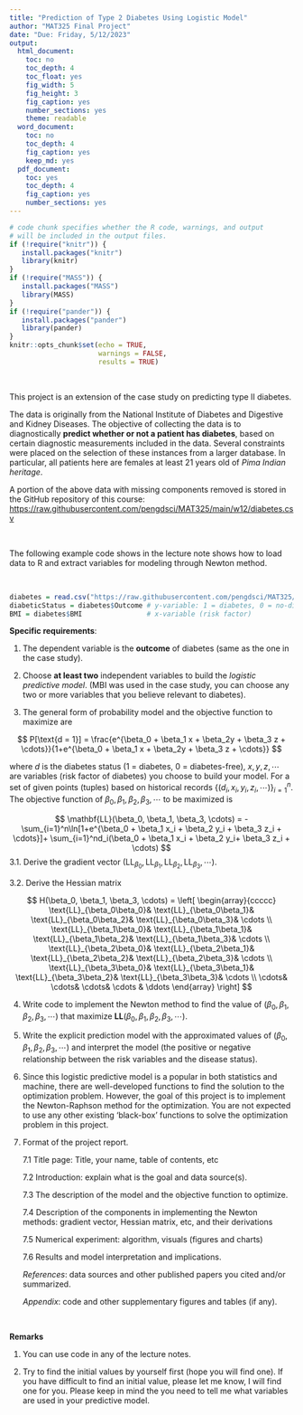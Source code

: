 ---
title: "Prediction of Type 2 Diabetes Using Logistic Model"
author: "MAT325 Final Project"
date: "Due: Friday, 5/12/2023"
output:
  html_document: 
    toc: no
    toc_depth: 4
    toc_float: yes
    fig_width: 5
    fig_height: 3
    fig_caption: yes
    number_sections: yes
    theme: readable
  word_document: 
    toc: no
    toc_depth: 4
    fig_caption: yes
    keep_md: yes
  pdf_document: 
    toc: yes
    toc_depth: 4
    fig_caption: yes
    number_sections: yes
---

```{=html}
<style type="text/css">
h1.title {
  font-size: 20px;
  color: DarkRed;
  text-align: center;
}
h4.author { /* Header 4 - and the author and data headers use this too  */
    font-size: 18px;
  font-family: "Times New Roman", Times, serif;
  color: DarkRed;
  text-align: center;
}
h4.date { /* Header 4 - and the author and data headers use this too  */
  font-size: 18px;
  font-family: "Times New Roman", Times, serif;
  color: DarkBlue;
  text-align: center;
}
h1 { /* Header 3 - and the author and data headers use this too  */
    font-size: 22px;
    font-family: "Times New Roman", Times, serif;
    color: darkred;
    text-align: center;
}
h2 { /* Header 3 - and the author and data headers use this too  */
    font-size: 18px;
    font-family: "Times New Roman", Times, serif;
    color: navy;
    text-align: left;
}

h3 { /* Header 3 - and the author and data headers use this too  */
    font-size: 15px;
    font-family: "Times New Roman", Times, serif;
    color: navy;
    text-align: left;
}

h4 { /* Header 4 - and the author and data headers use this too  */
    font-size: 18px;
    font-family: "Times New Roman", Times, serif;
    color: darkred;
    text-align: left;
}
</style>
```
```{r setup, include=FALSE}
# code chunk specifies whether the R code, warnings, and output 
# will be included in the output files.
if (!require("knitr")) {
   install.packages("knitr")
   library(knitr)
}
if (!require("MASS")) {
   install.packages("MASS")
   library(MASS)
}
if (!require("pander")) {
   install.packages("pander")
   library(pander)
}
knitr::opts_chunk$set(echo = TRUE,    
                      warnings = FALSE,
                      results = TRUE)   
```

\

This project is an extension of the case study on predicting type II diabetes. 

The data is originally from the National Institute of Diabetes and Digestive and Kidney Diseases. The objective of collecting the data is to diagnostically **predict whether or not a patient has diabetes**, based on certain diagnostic measurements included in the data. Several constraints were placed on the selection of these instances from a larger database. In particular, all patients here are females at least 21 years old of *Pima Indian heritage*.

A portion of the above data with missing components removed is stored in the GitHub repository of this course: <https://raw.githubusercontent.com/pengdsci/MAT325/main/w12/diabetes.csv>

\

The following example code shows in the lecture note shows how to load data to R and extract variables for modeling through Newton method.

\

```{r}
diabetes = read.csv("https://raw.githubusercontent.com/pengdsci/MAT325/main/w12/diabetes.csv")
diabeticStatus = diabetes$Outcome # y-variable: 1 = diabetes, 0 = no-diabetes
BMI = diabetes$BMI                # x-variable (risk factor)
```


**Specific requirements**:

1. The dependent variable is the **outcome** of diabetes (same as the one in the case study).

2. Choose **at least two** independent variables to build the *logistic predictive model*. (MBI was used in the case study, you can choose any two or more variables that you believe relevant to diabetes).

3. The general form of probability model and the objective function to maximize are

$$
P[\text{d = 1}] = \frac{e^{\beta_0 + \beta_1 x + \beta_2y + \beta_3 z + \cdots}}{1+e^{\beta_0 + \beta_1 x + \beta_2y + \beta_3 z + \cdots}}
$$

where $d$ is the diabetes status (1 = diabetes, 0 = diabetes-free), $x, y, z, \cdots$ are variables (risk factor of diabetes) you choose to build your model. For a set of given points (tuples) based on historical records $\{(d_i, x_i, y_i, z_i, \cdots)\}_{i=1}^n$. The objective function of $\beta_0, \beta_1, \beta_2, \beta_3, \cdots$ to be maximized is

$$
\mathbf{LL}(\beta_0, \beta_1, \beta_3, \cdots) = -\sum_{i=1}^n\ln[1+e^{\beta_0 + \beta_1 x_i + \beta_2 y_i + \beta_3 z_i + \cdots}]+ \sum_{i=1}^nd_i(\beta_0 + \beta_1 x_i + \beta_2 y_i+ \beta_3 z_i + \cdots)
$$
    3.1. Derive the gradient vector $(\text{LL}_{\beta_0}, \text{LL}_{\beta_1},\text{LL}_{\beta_2},\text{LL}_{\beta_3},\cdots)$.
     
   3.2. Derive the Hessian matrix
  
  $$
  H(\beta_0, \beta_1, \beta_3, \cdots) = \left[
  \begin{array}{ccccc}
  \text{LL}_{\beta_0\beta_0}& \text{LL}_{\beta_0\beta_1}& \text{LL}_{\beta_0\beta_2}&  \text{LL}_{\beta_0\beta_3}& \cdots \\
    \text{LL}_{\beta_1\beta_0}& \text{LL}_{\beta_1\beta_1}& \text{LL}_{\beta_1\beta_2}&  \text{LL}_{\beta_1\beta_3}& \cdots \\
   \text{LL}_{\beta_2\beta_0}& \text{LL}_{\beta_2\beta_1}& \text{LL}_{\beta_2\beta_2}&  \text{LL}_{\beta_2\beta_3}& \cdots \\ 
  \text{LL}_{\beta_3\beta_0}& \text{LL}_{\beta_3\beta_1}& \text{LL}_{\beta_3\beta_2}&  \text{LL}_{\beta_3\beta_3}& \cdots \\
 \cdots& \cdots& \cdots&  \cdots & \ddots 
  \end{array}
   \right]
  $$




4. Write code to implement the Newton method to find the value of $(\beta_0, \beta_1, \beta_2, \beta_3, \cdots)$ that maximize $\mathbf{LL}(\beta_0, \beta_1, \beta_2, \beta_3, \cdots)$.

5. Write the explicit prediction model with the approximated values of $(\beta_0, \beta_1, \beta_2, \beta_3, \cdots)$ and interpret the model (the positive or negative relationship between the risk variables and the disease status).


6. Since this logistic predictive model is a popular in both statistics and machine, there are well-developed functions to find the solution to the optimization problem. However, the goal of this project is to implement the Newton-Raphson method for the optimization. You are not expected to use any other existing 'black-box' functions to solve the optimization problem in this project.


7. Format of the project report.

   7.1 Title page: Title, your name, table of contents, etc
   
   7.2 Introduction: explain what is the goal and data source(s).
   
   7.3 The description of the model and the objective function to optimize.
   
   7.4 Description of the components in implementing the Newton methods: gradient vector, Hessian matrix, etc, and their derivations 

   7.5 Numerical experiment: algorithm,  visuals (figures and charts)
   
   7.6 Results and model interpretation and implications.
   
   *References*: data sources and other published papers you cited and/or summarized.

   *Appendix*: code and other supplementary figures and tables (if any).

\

**Remarks**

1. You can use code in any of the lecture notes.

2. Try to find the initial values by yourself first (hope you will find one). If you have difficult to find an initial value, please let me know, I will find one for you. Please keep in mind the you need to tell me what variables are used in your predictive model.

